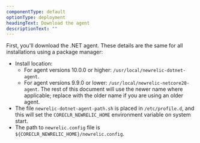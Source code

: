 ```yaml
---
componentType: default
optionType: deployment
headingText: Download the agent
descriptionText: ""  
---
```


First, you'll download the .NET agent. These details are the same for all installations using a package manager:
* Install location:
  * For agent versions 10.0.0 or higher: `/usr/local/newrelic-dotnet-agent`.
  * For agent versions 9.9.0 or lower: `/usr/local/newrelic-netcore20-agent`.
    <Callout variant="important">
      The rest of this document will use the newer name where applicable; replace with the older name if you are using an older agent.
    </Callout>
* The file `newrelic-dotnet-agent-path.sh` is placed in `/etc/profile.d`, and this will set the `CORECLR_NEWRELIC_HOME` environment variable on system start.
* The path to `newrelic.config` file is `${CORECLR_NEWRELIC_HOME}/newrelic.config`.
